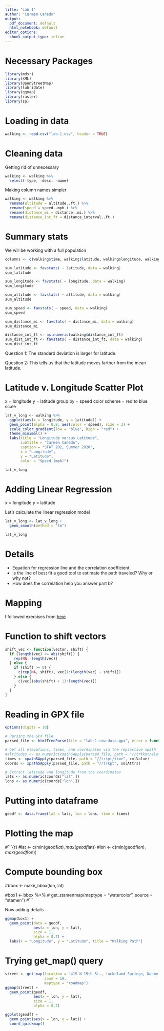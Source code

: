 ```yaml
---
title: "Lab 1"
author: "Carmen Canedo"
output:
  pdf_document: default
  html_notebook: default
editor_options:
  chunk_output_type: inline
---
```


# Necessary Packages
```r
library(mdsr)
library(XML)
library(OpenStreetMap)
library(lubridate)
library(ggmap)
library(raster)
library(sp)
```

# Loading in data
```r
walking <- read.csv("lab-1.csv", header = TRUE)
```

# Cleaning data
Getting rid of unnecessary
```r
walking <- walking %>% 
  select(-type, -desc, -name)
```

Making column names simpler
```r
walking <- walking %>% 
  rename(altitude = altitude..ft.) %>% 
  rename(speed = speed..mph.) %>% 
  rename(distance_mi = distance..mi.) %>% 
  rename(distance_int_ft = distance_interval..ft.)
```

# Summary stats
We will be working with a full population
```r
columns <- c(walking$time, walking$latitude, walking$longitude, walking$altitude, walking$speed, walking$distance_mi, walking$distance_int_ft)

sum_latitude <- favstats( ~ latitude, data = walking)
sum_latitude

sum_longitude <- favstats( ~ longitude, data = walking)
sum_longitude

sum_altitude <- favstats( ~ altitude, data = walking)
sum_altitude

sum_speed <- favstats( ~ speed, data = walking)
sum_speed

sum_distance_mi <- favstats( ~ distance_mi, data = walking)
sum_distance_mi

distance_int_ft <- as.numeric(walking$distance_int_ft)
sum_dist_int_ft <- favstats( ~ distance_int_ft, data = walking)
sum_dist_int_ft
```

Question 1:
The standard deviation is larger for latitude.

Question 2:
This tells us that the latitude moves farther from the mean latitude.

# Latitude v. Longitude Scatter Plot
x = longitude
y = latitude
group by = speed
color scheme = red to blue scale

```r
lat_v_long <- walking %>%
  ggplot(aes(x = longitude, y = latitude)) +
  geom_point(alpha = 0.8, aes(color = speed), size = 3) +
  scale_color_gradient(low = "blue", high = "red") +
  theme_minimal() +
  labs(title = "Longitude versus Latitude",
       subtitle = "Carmen Canedo",
       caption = "STAT 202, Summer 2020",
       x = "Longitude",
       y = "Latitude",
       color = "Speed (mph)")

lat_v_long
```

# Adding Linear Regression
x = longitude
y = latitude

Let's calculate the linear regression model
```r
lat_v_long <- lat_v_long +
  geom_smooth(method = "lm")

lat_v_long
```

# Details
+ Equation for regression line and the correlation coefficient
+ Is the line of best fit a good tool to estimate the path traveled? Why or why not?
+ How does the correlation help you answer part b?

# Mapping
I followed exercises from [here](https://rpubs.com/ials2un/gpx1)

# Function to shift vectors
```r
shift_vec <- function(vector, shift) {
  if (length(vec) <= abs(shift)) {
    rep(NA, length(vec))
  } else {
    if (shift >= 0) {
      c(rep(NA, shift), vec[1:(length(vec) - shift)])
    } else {
      c(vec[(abs(shift) + 1):length(vec)])
    }
  }
}
```

# Reading in GPX file
```r
options(digits = 10)

# Parsing the GPX file
parsed_file <- htmlTreeParse(file = "lab-1-raw-data.gpx", error = function(...) {}, useInternalNodes = TRUE)

# Get all elevations, times, and coordinates via the repsective xpath
#altitudes <- as.numeric(xpathSApply(parsed_file, path = "//trkkpt/ele", xmlValue))
times <- xpathSApply(parsed_file, path = "//trkpt/time", xmlValue)
coords <- xpathSApply(parsed_file, path = "//trkpt", xmlAttrs)

# Extract latitude and longitude from the coordinates
lats <- as.numeric(coords["lat",])
lons <- as.numeric(coords["lon",])
```

# Putting into dataframe
```r
geodf <- data.frame(lat = lats, lon = lons, time = times)
```

# Plotting the map
#```{r}
#lat <- c(min(geodf$lat), max(geodf$lat))
#lon <- c(min(geodf$lon), max(geodf$lon))

# Compute bounding box
#bbox <- make_bbox(lon, lat)

#box1 <- bbox %>% 
#  get_stamenmap(maptype = "watercolor", source = "stamen")
#```

Now adding details
```r
ggmap(box1) +
  geom_point(data = geodf,
             aes(x = lon, y = lat),
             size = 1,
             alpha = 0.7) +
  labs(x = "Longitude", y = "Latitude", title = "Walking Path")
```

# Trying get_map() query
```r
street <- get_map(location = "415 N 15th St., Lockeland Springs, Nashville, Tennessee",
                  zoom = 18,
                  maptype = "roadmap")
ggmap(street) +
  geom_point(geodf,
             aes(x = lon, y = lat),
             size = 1,
             alpha = 0.7)
```


```r
ggplot(geodf) +
  geom_point(aes(x = lon, y = lat)) +
  coord_quickmap()
```


